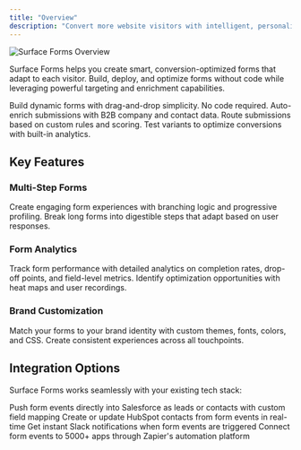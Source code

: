 ```yaml
---
title: "Overview"
description: "Convert more website visitors with intelligent, personalized forms"
---
```


<Frame caption="Surface Forms Overview">
<img src="/images/form-overview.png" alt="Surface Forms Overview" />
</Frame>

Surface Forms helps you create smart, conversion-optimized forms that adapt to each visitor. Build, deploy, and optimize forms without code while leveraging powerful targeting and enrichment capabilities.

<CardGroup cols={2} className="mt-5">
  <Card title="Form Builder" icon="wand-magic-sparkles" href="/surface-forms/form-builder">
    Build dynamic forms with drag-and-drop simplicity. No code required.
  </Card>
  
  <Card title="Built-in Enrichment" icon="database" href="/surface-forms/enrichment">
    Auto-enrich submissions with B2B company and contact data.
  </Card>

  <Card title="Flow Builder" icon="route" href="/surface-forms/conditional-routing">
    Route submissions based on custom rules and scoring.
  </Card>

  <Card title="A/B Testing" icon="flask" href="/surface-forms/ab-testing">
    Test variants to optimize conversions with built-in analytics.
  </Card>
</CardGroup>

## Key Features

### Multi-Step Forms
Create engaging form experiences with branching logic and progressive profiling. Break long forms into digestible steps that adapt based on user responses.

### Form Analytics
Track form performance with detailed analytics on completion rates, drop-off points, and field-level metrics. Identify optimization opportunities with heat maps and user recordings.

### Brand Customization
Match your forms to your brand identity with custom themes, fonts, colors, and CSS. Create consistent experiences across all touchpoints.

## Integration Options

Surface Forms works seamlessly with your existing tech stack:

<CardGroup cols={2}>
    <Card title="Salesforce" icon="salesforce" href="/integrations/salesforce/overview">
    Push form events directly into Salesforce as leads or contacts with custom field mapping
  </Card>
  
  <Card title="HubSpot" icon="hubspot" href="/integrations/hubspot/overview">
    Create or update HubSpot contacts from form events in real-time
  </Card>
  
  <Card title="Slack" icon="slack" href="/integrations/slack/overview">
    Get instant Slack notifications when form events are triggered
  </Card>

  <Card title="Zapier" icon="bolt" href="/integrations/zapier/overview">
    Connect form events to 5000+ apps through Zapier's automation platform
  </Card>
</CardGroup>
